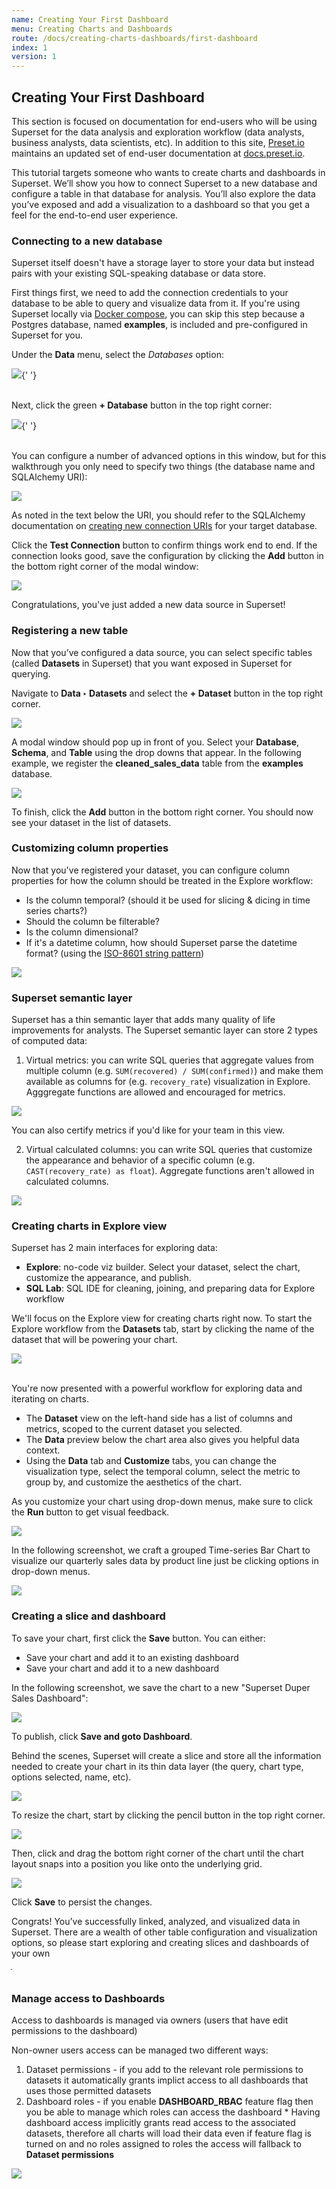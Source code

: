 ```yaml
---
name: Creating Your First Dashboard
menu: Creating Charts and Dashboards
route: /docs/creating-charts-dashboards/first-dashboard
index: 1
version: 1
---
```


## Creating Your First Dashboard

This section is focused on documentation for end-users who will be using Superset
for the data analysis and exploration workflow
 (data analysts, business analysts, data
scientists, etc). In addition to this site, [Preset.io](http://preset.io/) maintains an updated set of end-user
documentation at [docs.preset.io](https://docs.preset.io/).

This tutorial targets someone who wants to create charts and dashboards in Superset. We’ll show you
how to connect Superset to a new database and configure a table in that database for analysis.
You’ll also explore the data you’ve exposed and add a visualization to a dashboard so that you get a
feel for the end-to-end user experience.

### Connecting to a new database

Superset itself doesn't have a storage layer to store your data but instead pairs with
your existing SQL-speaking database or data store.

First things first, we need to add the connection credentials to your database to be able
to query and visualize data from it. If you're using Superset locally via
[Docker compose](/docs/installation/installing-superset-using-docker-compose), you can
skip this step because a Postgres database, named **examples**, is included and
pre-configured in Superset for you.

Under the **Data** menu, select the _Databases_ option:

<img src="/images/tutorial_01_sources_database.png" />{' '} <br/><br/>

Next, click the green **+ Database** button in the top right corner:

<img src="/images/tutorial_02_add_database.png" />{' '} <br/><br/>

You can configure a number of advanced options in this window, but for this walkthrough you only
need to specify two things (the database name and SQLAlchemy URI):

<img src="/images/tutorial_03_database_name.png" />

As noted in the text below
the URI, you should refer to the SQLAlchemy documentation on
[creating new connection URIs](https://docs.sqlalchemy.org/en/12/core/engines.html#database-urls)
for your target database.

Click the **Test Connection** button to confirm things work end to end. If the connection looks good, save the configuration
by clicking the **Add** button in the bottom right corner of the modal window:

<img src="/images/tutorial_04_add_button.png" />

Congratulations, you've just added a new data source in Superset!

### Registering a new table

Now that you’ve configured a data source, you can select specific tables (called **Datasets** in Superset)
that you want exposed in Superset for querying.

Navigate to **Data ‣ Datasets** and select the **+ Dataset** button in the top right corner.

<img src="/images/tutorial_08_sources_tables.png" />

A modal window should pop up in front of you. Select your **Database**,
**Schema**, and **Table** using the drop downs that appear. In the following example,
we register the **cleaned_sales_data** table from the **examples** database.

<img src="/images/tutorial_09_add_new_table.png" />

To finish, click the **Add** button in the bottom right corner. You should now see your dataset in the list of datasets.

### Customizing column properties

Now that you've registered your dataset, you can configure column properties
 for how the column should be treated in the Explore workflow:

- Is the column temporal? (should it be used for slicing & dicing in time series charts?)
- Should the column be filterable?
- Is the column dimensional?
- If it's a datetime column, how should Superset parse
the datetime format? (using the [ISO-8601 string pattern](https://en.wikipedia.org/wiki/ISO_8601))

<img src="/images/tutorial_column_properties.png" />

### Superset semantic layer

Superset has a thin semantic layer that adds many quality of life improvements for analysts.
The Superset semantic layer can store 2 types of computed data:

1. Virtual metrics: you can write SQL queries that aggregate values
from multiple column (e.g. `SUM(recovered) / SUM(confirmed)`) and make them
available as columns for (e.g. `recovery_rate`) visualization in Explore.
Agggregate functions are allowed and encouraged for metrics.

<img src="/images/tutorial_sql_metric.png" />

You can also certify metrics if you'd like for your team in this view.

2. Virtual calculated columns: you can write SQL queries that
customize the appearance and behavior
of a specific column (e.g. `CAST(recovery_rate) as float`).
Aggregate functions aren't allowed in calculated columns.

<img src="/images/tutorial_calculated_column.png" />

### Creating charts in Explore view

Superset has 2 main interfaces for exploring data:

- **Explore**: no-code viz builder. Select your dataset, select the chart,
customize the appearance, and publish.
- **SQL Lab**: SQL IDE for cleaning, joining, and preparing data for Explore workflow

We'll focus on the Explore view for creating charts right now.
To start the Explore workflow from the **Datasets** tab, start by clicking the name
of the dataset that will be powering your chart.

<img src="/images/tutorial_launch_explore.png" /><br/><br/>

You're now presented with a powerful workflow for exploring data and iterating on charts.

- The **Dataset** view on the left-hand side has a list of columns and metrics,
scoped to the current dataset you selected.
- The **Data** preview below the chart area also gives you helpful data context.
- Using the **Data** tab and **Customize** tabs, you can change the visualization type,
select the temporal column, select the metric to group by, and customize
the aesthetics of the chart.

As you customize your chart using drop-down menus, make sure to click the **Run** button
to get visual feedback.

<img src="/images/tutorial_explore_run.jpg" />

In the following screenshot, we craft a grouped Time-series Bar Chart to visualize
our quarterly sales data by product line just be clicking options in drop-down menus.

<img src="/images/tutorial_explore_settings.jpg" />

### Creating a slice and dashboard

To save your chart, first click the **Save** button. You can either:

- Save your chart and add it to an existing dashboard
- Save your chart and add it to a new dashboard

In the following screenshot, we save the chart to a new "Superset Duper Sales Dashboard":

<img src="/images/tutorial_save_slice.png" />

To publish, click **Save and goto Dashboard**.

Behind the scenes, Superset will create a slice and store all the information needed
to create your chart in its thin data layer
 (the query, chart type, options selected, name, etc).

 <img src="/images/tutorial_first_dashboard.png" />

 To resize the chart, start by clicking the pencil button in the top right corner.

 <img src="/images/tutorial_pencil_edit.png" />

Then, click and drag the bottom right corner of the chart until the chart layout snaps
into a position you like onto the underlying grid.

 <img src="/images/tutorial_chart_resize.png" />

 Click **Save** to persist the changes.

Congrats! You’ve successfully linked, analyzed, and visualized data in Superset. There are a wealth
of other table configuration and visualization options, so please start exploring and creating
slices and dashboards of your own

ֿ
### Manage access to Dashboards


Access to dashboards is managed via owners (users that have edit permissions to the dashboard)

Non-owner users access can be managed two different ways:

1. Dataset permissions - if you add to the relevant role permissions to datasets it automatically grants implict access to all dashboards that uses those permitted datasets
2. Dashboard roles - if you enable **DASHBOARD_RBAC** feature flag  then you be able to manage which roles can access the dashboard
        * Having dashboard access implicitly grants read access to the associated datasets, therefore all charts will load their data
        even if feature flag is turned on and no roles assigned to roles the access will fallback to **Dataset permissions**

<img src="/images/tutorial_dashboard_access.png" />
